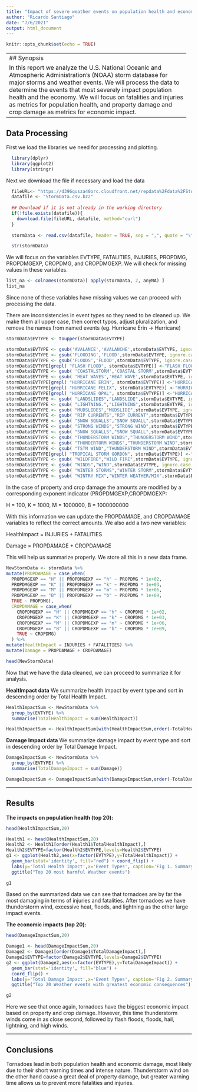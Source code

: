 ---
title: "Impact of severe weather events on population health and economy"
author: "Ricardo Santiago"
date: "7/6/2021"
output: html_document
---

```{r setup, include=FALSE}
knitr::opts_chunk$set(echo = TRUE)
```
---------------------------------------------------------------------
## Synopsis

In this report we analyze the U.S. National Oceanic and Atmospheric Administration's (NOAA) storm database for major storms and weather events. 
We will process the data to determine the events that most severely impact population health and the economy. We will focus on fatalities and injuries as metrics for population health, and property damage and crop damage as metrics for economic impact.

---------------------------------------------------------------------

## Data Processing

First we load the libraries we need for processing and plotting.

```{r  }
  library(dplyr)
  library(ggplot2)
  library(stringr)

```

Next we download the file if necessary and load the data
```{r}
  fileURL<- "https://d396qusza40orc.cloudfront.net/repdata%2Fdata%2FStormData.csv.bz2"
  datafile <- "StormData.csv.bz2"
  
  ## Download if it is not already in the working directory
  if(!file.exists(datafile)){
    download.file(fileURL, datafile, method="curl")
  }
  
  stormData <- read.csv(datafile, header = TRUE, sep = ",", quote = "\"")

```

```{r}
  str(stormData)

```

We will focus on the variables EVTYPE, FATALITIES, INJURIES, PROPDMG, PROPDMGEXP, CROPDMG, and CROPDMGEXP. 
We will check for missing values in these variables.

```{r}
list_na <- colnames(stormData)[ apply(stormData, 2, anyNA) ]
list_na
```
Since none of these variables have missing values we can proceed with processing the data.

There are inconsistencies in event types so they need to be cleaned up.
We make them all upper case, then correct typos, adjust pluralization, and remove the names from named events (eg. Hurricane Erin -> Hurricane)

```{r}
stormData$EVTYPE <- toupper(stormData$EVTYPE)

stormData$EVTYPE <- gsub('AVALANCE','AVALANCHE',stormData$EVTYPE, ignore.case = T)
stormData$EVTYPE <- gsub('FLOODING','FLOOD',stormData$EVTYPE, ignore.case = T)
stormData$EVTYPE <- gsub('FLOODS','FLOOD',stormData$EVTYPE, ignore.case = T)
stormData$EVTYPE[grepl( "FLASH FLOOD", stormData$EVTYPE)] <-"FLASH FLOOD"
stormData$EVTYPE <- gsub( 'COASTALSTORM','COASTAL STORM',stormData$EVTYPE, ignore.case = T)
stormData$EVTYPE <- gsub( 'HEAT WAVES','HEAT WAVE',stormData$EVTYPE, ignore.case = T)
stormData$EVTYPE[grepl( "HURRICANE ERIN", stormData$EVTYPE)] <-"HURRICANE"
stormData$EVTYPE[grepl( "HURRICANE FELIX", stormData$EVTYPE)] <-"HURRICANE"
stormData$EVTYPE[grepl( "HURRICANE OPAL", stormData$EVTYPE)] <-"HURRICANE"
stormData$EVTYPE <- gsub( "LANDSLIDES","LANDSLIDE",stormData$EVTYPE, ignore.case = T)
stormData$EVTYPE <- gsub( "LIGHTNING.","LIGHTNING",stormData$EVTYPE, ignore.case = T)
stormData$EVTYPE <- gsub( "MUDSLIDES","MUDSLIDE",stormData$EVTYPE, ignore.case = T)
stormData$EVTYPE <- gsub( "RIP CURRENTS","RIP CURRENT",stormData$EVTYPE, ignore.case = T)
stormData$EVTYPE <- gsub( "SNOW SQUALLS","SNOW SQUALL",stormData$EVTYPE, ignore.case = T)
stormData$EVTYPE <- gsub( "STRONG WINDS","STRONG WIND",stormData$EVTYPE, ignore.case = T)
stormData$EVTYPE <- gsub( "SNOW SQUALLS","SNOW SQUALL",stormData$EVTYPE, ignore.case = T)
stormData$EVTYPE <- gsub( "THUNDERSTORM WINDS","THUNDERSTORM WIND",stormData$EVTYPE, ignore.case = T)
stormData$EVTYPE <- gsub( "THUNDERTORM WINDS","THUNDERSTORM WIND",stormData$EVTYPE, ignore.case = T)
stormData$EVTYPE <- gsub( "TSTM WIND","THUNDERSTORM WIND",stormData$EVTYPE, ignore.case = T)
stormData$EVTYPE[grepl( "TROPICAL STORM GORDON", stormData$EVTYPE)] <-"TROPICAL STORM"
stormData$EVTYPE <- gsub( "WILDFIRE","WILD FIRE",stormData$EVTYPE, ignore.case = T)
stormData$EVTYPE <- gsub( "WINDS","WIND",stormData$EVTYPE, ignore.case = T)
stormData$EVTYPE <- gsub( "WINTER STORMS","WINTER STORM",stormData$EVTYPE, ignore.case = T)
stormData$EVTYPE <- gsub( "WINTRY MIX","WINTER WEATHER/MIX",stormData$EVTYPE, ignore.case = T)
```

In the case of property and crop damage the amounts are modified by a corresponding exponent indicator (PROPDMGEXP,CROPDMGEXP:


H = 100, K = 1000, M = 1000000, B = 1000000000

With this information we can update the PROPDAMAGE, and CROPDAMAGE variables to reflect the correct amounts.
We also add a two new variables:

  HealthImpact = INJURIES + FATALITIES 
  
  Damage = PROPDAMAGE + CROPDAMAGE
  
This will help us summarize properly. We store all this in a new data frame.

```{r}
NewStormData <- stormData %>% 
mutate(PROPDAMAGE = case_when(
  PROPDMGEXP == "H" || PROPDMGEXP == "h" ~ PROPDMG * 1e+02,
  PROPDMGEXP == "K" || PROPDMGEXP == "k" ~ PROPDMG * 1e+03,
  PROPDMGEXP == "M" || PROPDMGEXP == "m" ~ PROPDMG * 1e+06,
  PROPDMGEXP == "B" || PROPDMGEXP == "b" ~ PROPDMG * 1e+09,
  TRUE ~ PROPDMG),
  CROPDAMAGE = case_when(
    CROPDMGEXP == "H" || CROPDMGEXP == "h" ~ CROPDMG * 1e+02,
    CROPDMGEXP == "K" || CROPDMGEXP == "k" ~ CROPDMG * 1e+03,
    CROPDMGEXP == "M" || CROPDMGEXP == "m" ~ CROPDMG * 1e+06,
    CROPDMGEXP == "B" || CROPDMGEXP == "b" ~ CROPDMG * 1e+09,
    TRUE ~ CROPDMG)
  ) %>% 
mutate(HealthImpact = INJURIES + FATALITIES) %>%
mutate(Damage = PROPDAMAGE + CROPDAMAGE)

head(NewStormData)

```

Now that we have the data cleaned, we can proceed to summarize it for analysis.

**HealtImpact data**
We summarize health impact by event type and sort in descending order by Total Health Impact.
```{r}
HealthImpactSum <- NewStormData %>%
  group_by(EVTYPE) %>%
  summarise(TotalHealthImpact = sum(HealthImpact))

HealthImpactSum <- HealthImpactSum[with(HealthImpactSum,order(-TotalHealthImpact)),]
```

**Damage Impact data**
We summarize damage impact by event type and sort in descending order by Total Damage Impact.
```{r}

DamageImpactSum <- NewStormData %>%
  group_by(EVTYPE) %>%
  summarise(TotalDamageImpact = sum(Damage))

DamageImpactSum <- DamageImpactSum[with(DamageImpactSum,order(-TotalDamageImpact)),]
```

---------------------------------------------------------------------

## Results
**The impacts on population health (top 20):**
```{r}
head(HealthImpactSum,20)
```

```{r}

Health1 <- head(HealthImpactSum,20)
Health2 <- Health1[order(Health1$TotalHealthImpact),]
Health2$EVTYPE=factor(Health2$EVTYPE,levels=Health2$EVTYPE)
g1 <- ggplot(Health2,aes(x=factor(EVTYPE),y=TotalHealthImpact)) + 
  geom_bar(stat='identity', fill="red") + coord_flip() + 
  labs(y='Total Health Impact',x='Event Types', caption='Fig 1. Summary of Weather Event Health Impacts') +
  ggtitle("Top 20 most harmful Weather events")
  
g1
```

Based on the summarized data we can see that tornadoes are by far the most damaging in terms
of injuries and fatalities. After tornadoes we have thunderstorm wind, excessive heat, floods, 
and lightning as the other large impact events.


**The economic impacts (top 20):**
```{r}
head(DamageImpactSum,20)
```

```{r}
Damage1 <- head(DamageImpactSum,20)
Damage2 <- Damage1[order(Damage1$TotalDamageImpact),]
Damage2$EVTYPE=factor(Damage2$EVTYPE,levels=Damage2$EVTYPE)
g2 <- ggplot(Damage2,aes(x=factor(EVTYPE),y=TotalDamageImpact)) + 
  geom_bar(stat='identity', fill="blue") + 
  coord_flip() + 
  labs(y='Total Damage Impact',x='Event Types', caption='Fig 2. Summary of Weather Event Economic Impacts') +
  ggtitle("Top 20 Weather events with greatest economic consequences")

g2
```

Here we see that once again, tornadoes have the biggest economic impact based on 
property and crop damage. However, this time thunderstorm winds come in as close 
second, followed by flash floods, floods, hail, lightning, and high winds.

---------------------------------------------------------------------
## Conclusions
Tornadoes lead in both population health and economic damage, most likely due to 
their short warning times and intense nature. Thunderstorm wind on the other hand 
cause a great deal of property damage, but greater warning time allows us to 
prevent more fatalities and injuries. 
